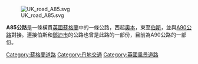 {{noteTA
|G1=UK Places
}}
{{Infobox road
|country=
|type=
|route=
|image=  A85 at St Fillans - geograph.org.uk - 1035378.jpg    
|image_notes=  
|map=[[File:A85_road_map.png|200px]]|map_custom=yes
|length_mi=
|direction_a= 西
|terminus_a = [[奧本|奧本]] 
|direction_b= 東
|terminus_b = [[鄧迪|鄧迪]]
|junction   = {{jct|country=GBR|A|816|name1= }} <br> {{jct|country=GBR|A|828|name1= }} <br> {{jct|country=GBR|A|819|name1= }}<br> {{jct|country=GBR|A|82|name1= }}<br> {{jct|country=GBR|A|827|name1= }}<br> {{jct|country=GBR|A|84|name1= }}  <br> {{jct|country=GBR|A|822|name1= }} <br> {{jct|country=GBR|A|9|noshield1=|nolink1= }} <br> {{jct|country=GBR|A|912|name1= }}<br> {{jct|country=GBR|M|90|dab1=Great Britain}} <br> {{jct|country=GBR|A|90|noshield1=|nolink1= }}
|destinations= [[奧本|奧本]], [[Crianlarich|Crianlarich]], [[Lochearnhead|Lochearnhead]], [[伯斯_(英國)|伯斯]]
}}
[[File:UK_road_A85.svg|right]]

'''A85公路'''是一條橫貫[[英國|英國]][[蘇格蘭|蘇格蘭]]中的一條公路，西起[[奧本|奧本]]，東至[[伯斯_(英國)|伯斯]]，並與[[A90公路|A90公路]]對接。連接伯斯和[[鄧迪市|鄧迪市]]的公路也曾是此路的一部份，目前為A90公路的一部份。

[[Category:蘇格蘭道路|Category:蘇格蘭道路]]
[[Category:丹地交通|Category:丹地交通]]
[[Category:英國風景道路|Category:英國風景道路]]

{{UK-road-stub}}